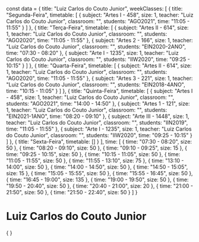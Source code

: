 const data = {
  title: "Luiz Carlos do Couto Junior",
  weekClasses: [
    {
      title: "Segunda-Feira",
      timetable: [
        {
          subject: "Artes I - 458",
          size: 1,
          teacher: "Luiz Carlos do Couto Junior",
          classroom: "",
          students: "AGO2021",
          time: "11:05 - 11:55"
        }
      ]
    },
    {
      title: "Terça-Feira",
      timetable: [
        {
          subject: "Artes II - 614",
          size: 1,
          teacher: "Luiz Carlos do Couto Junior",
          classroom: "",
          students: "AGO2020",
          time: "11:05 - 11:55"
        },
        {
          subject: "Artes 2 - 166",
          size: 1,
          teacher: "Luiz Carlos do Couto Junior",
          classroom: "",
          students: "EIN2020-2ANO",
          time: "07:30 - 08:20"
        },
        {
          subject: "Arte I - 1235",
          size: 1,
          teacher: "Luiz Carlos do Couto Junior",
          classroom: "",
          students: "IIW2020",
          time: "09:25 - 10:15"
        }
      ]
    },
    {
      title: "Quarta-Feira",
      timetable: [
        {
          subject: "Artes II - 614",
          size: 1,
          teacher: "Luiz Carlos do Couto Junior",
          classroom: "",
          students: "AGO2020",
          time: "11:05 - 11:55"
        },
        {
          subject: "Artes 3 - 221",
          size: 1,
          teacher: "Luiz Carlos do Couto Junior",
          classroom: "",
          students: "EIN2018-4ANO",
          time: "10:15 - 11:05"
        }
      ]
    },
    {
      title: "Quinta-Feira",
      timetable: [
        {
          subject: "Artes I - 458",
          size: 1,
          teacher: "Luiz Carlos do Couto Junior",
          classroom: "",
          students: "AGO2021",
          time: "14:00 - 14:50"
        },
        {
          subject: "Artes 1 - 121",
          size: 1,
          teacher: "Luiz Carlos do Couto Junior",
          classroom: "",
          students: "EIN2021-1ANO",
          time: "08:20 - 09:10"
        },
        {
          subject: "Arte III - 1448",
          size: 1,
          teacher: "Luiz Carlos do Couto Junior",
          classroom: "",
          students: "IIN2019",
          time: "11:05 - 11:55"
        },
        {
          subject: "Arte I - 1235",
          size: 1,
          teacher: "Luiz Carlos do Couto Junior",
          classroom: "",
          students: "IIW2020",
          time: "09:25 - 10:15"
        }
      ]
    },
    {
      title: "Sexta-Feira",
      timetable: []
    }
  ],
  time: [
    {
      time: "07:30 - 08:20",
      size: 50
    },
    {
      time: "08:20 - 09:10",
      size: 50
    },
    {
      time: "09:10 - 09:25",
      size: 15
    },
    {
      time: "09:25 - 10:15",
      size: 50
    },
    {
      time: "10:15 - 11:05",
      size: 50
    },
    {
      time: "11:05 - 11:55",
      size: 50
    },
    {
      time: "11:55 - 13:10",
      size: 75
    },
    {
      time: "13:10 - 14:00",
      size: 50
    },
    {
      time: "14:00 - 14:50",
      size: 50
    },
    {
      time: "14:50 - 15:05",
      size: 15
    },
    {
      time: "15:05 - 15:55",
      size: 50
    },
    {
      time: "15:55 - 16:45",
      size: 50
    },
    {
      time: "16:45 - 19:00",
      size: 135
    },
    {
      time: "19:00 - 19:50",
      size: 50
    },
    {
      time: "19:50 - 20:40",
      size: 50
    },
    {
      time: "20:40 - 21:00",
      size: 20
    },
    {
      time: "21:00 - 21:50",
      size: 50
    },
    {
      time: "21:50 - 22:40",
      size: 50
    }
  ]
}

# Luiz Carlos do Couto Junior

<div>
    {
        <Grid
            title={data.title} 
            weekClasses={data.weekClasses} 
            time={data.time}
        />
    }
</div>